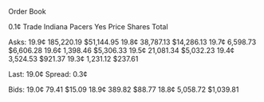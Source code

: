 



Order Book

0.1¢
Trade Indiana Pacers Yes
Price Shares Total

Asks:
19.9¢ 185,220.19 $51,144.95
19.8¢ 38,787.13 $14,286.13
19.7¢ 6,598.73 $6,606.28
19.6¢ 1,398.46 $5,306.33
19.5¢ 21,081.34 $5,032.23
19.4¢ 3,524.53 $921.37
19.3¢ 1,231.12 $237.61

Last: 19.0¢ Spread: 0.3¢
 
Bids: 
19.0¢ 79.41 $15.09
18.9¢ 389.82 $88.77
18.8¢ 5,058.72 $1,039.81